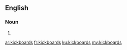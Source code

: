 ==English==

===Noun===
{{head|en|plural}}

# {{plural of|kickboard|lang=en|nocat=1}}

[[ar:kickboards]]
[[fr:kickboards]]
[[ku:kickboards]]
[[my:kickboards]]